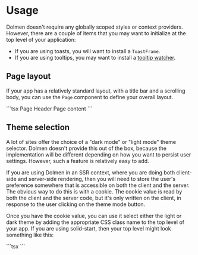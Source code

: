 
# Usage

Dolmen doesn't require any globally scoped styles or context providers. However, there are
a couple of items that you may want to initialize at the top level of your application:

* If you are using toasts, you will want to install a `ToastFrame`.
* If you are using tooltips, you may want to install a
  <A href="../../hooks/createTooltipWatcher">tooltip watcher</A>.

## Page layout

If your app has a relatively standard layout, with a title bar and a scrolling body, you can
use the `Page` component to define your overall layout.

<SourceCode>
```tsx
<Page>
  <Page.Header>
    <Page.Title>
      Page Header
    </Page.Title>
  </Page.Header>
  <Page.Content>
    Page content
  </Page.Content>
</Page>
```
</SourceCode>

## Theme selection

A lot of sites offer the choice of a "dark mode" or "light mode" theme selector. Dolmen doesn't
provide this out of the box, because the implementation will be different depending on how you
want to persist user settings. However, such a feature is relatively easy to add.

If you are using Dolmen in an SSR context, where you are doing both client-side and server-side
rendering, then you will need to store the user's preference somewhere that is accessible on both
the client and the server. The obvious way to do this is with a cookie. The cookie value is read by
both the client and the server code, but it's only written on the client, in response to the user
clicking on the theme mode button.

Once you have the cookie value, you can use it select either the light or dark theme by adding
the appropriate CSS class name to the top level of your app. If you are using solid-start, then
your top level might look something like this:

<SourceCode>
```tsx
<Body
  classList={{
    [userSettings.theme === 'dark' ? 'dm-theme-dark' : 'dm-theme-light']: true,
  }}
>
  <ErrorBoundary>
    <Suspense>
      <Routes>
        <FileRoutes />
      </Routes>
    </Suspense>
  </ErrorBoundary>
  <Scripts />
</Body>
```
</SourceCode>
